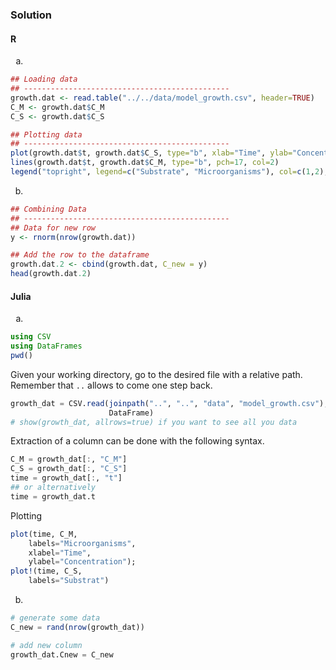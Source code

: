### Solution {.tabset}

#### R

a.
```r

## Loading data
## ----------------------------------------------
growth.dat <- read.table("../../data/model_growth.csv", header=TRUE)
C_M <- growth.dat$C_M
C_S <- growth.dat$C_S
```

```r
## Plotting data
## ----------------------------------------------
plot(growth.dat$t, growth.dat$C_S, type="b", xlab="Time", ylab="Concentration")
lines(growth.dat$t, growth.dat$C_M, type="b", pch=17, col=2)
legend("topright", legend=c("Substrate", "Microorganisms"), col=c(1,2), pch=c(1,17), lty=1)

```

b.
```r

## Combining Data
## ----------------------------------------------
## Data for new row
y <- rnorm(nrow(growth.dat))

## Add the row to the dataframe
growth.dat.2 <- cbind(growth.dat, C_new = y)
head(growth.dat.2)

```
#### Julia
a.
```julia
using CSV
using DataFrames
pwd()
```
Given your working directory, go to the desired file with a relative path. Remember that `..` allows to come one step back.
```julia
growth_dat = CSV.read(joinpath("..", "..", "data", "model_growth.csv"),
                      DataFrame)
# show(growth_dat, allrows=true) if you want to see all you data
```
Extraction of a column can be done with the following syntax.
```julia
C_M = growth_dat[:, "C_M"]
C_S = growth_dat[:, "C_S"]
time = growth_dat[:, "t"]
## or alternatively
time = growth_dat.t
```
Plotting
```julia
plot(time, C_M,
    labels="Microorganisms",
    xlabel="Time",
    ylabel="Concentration");
plot!(time, C_S,
    labels="Substrat")
```
b.
```julia
# generate some data
C_new = rand(nrow(growth_dat))

# add new column
growth_dat.Cnew = C_new
```
